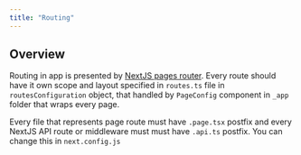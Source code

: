 ```yaml
---
title: "Routing"
---
```


## Overview

Routing in app is presented by [NextJS pages router](https://nextjs.org/docs/pages). Every route should have it own scope and layout specified in `routes.ts` file in `routesConfiguration` object, that handled by `PageConfig` component in `_app` folder that wraps every page.

Every file that represents page route must have `.page.tsx` postfix and every NextJS API route or middleware must must have `.api.ts` postfix. You can change this in `next.config.js`
